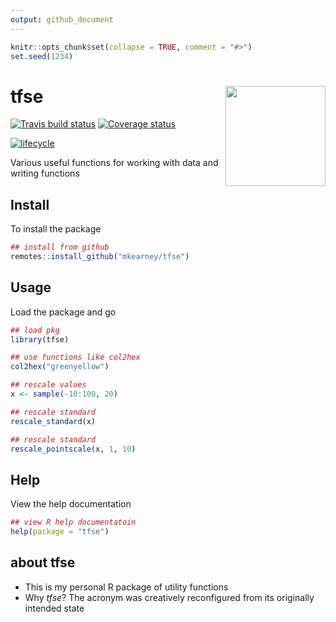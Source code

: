 ```yaml
---
output: github_document
---
```


<!-- README.md is generated from README.Rmd. Please edit that file -->

```r
knitr::opts_chunk$set(collapse = TRUE, comment = "#>")
set.seed(1234)
```

# tfse <img src="man/figures/logo.png" width="160px" align="right" /> 

[![Travis build status](https://travis-ci.org/mkearney/tfse.svg?branch=master)](https://travis-ci.org/mkearney/tfse)
[![Coverage status](https://codecov.io/gh/mkearney/tfse/branch/master/graph/badge.svg)](https://codecov.io/github/mkearney/tfse?branch=master)

[![lifecycle](https://img.shields.io/badge/lifecycle-experimental-orange.svg)](https://www.tidyverse.org/lifecycle/#experimental)

Various useful functions for working with data and writing functions

## Install

To install the package

```r
## install from github
remotes::install_github("mkearney/tfse")
```

## Usage

Load the package and go

```r
## load pkg
library(tfse)

## use functions like col2hex
col2hex("greenyellow")

## rescale values
x <- sample(-10:100, 20)

## rescale standard
rescale_standard(x)

## rescale standard
rescale_pointscale(x, 1, 10)
```

## Help

View the help documentation

```r
## view R help documentatoin
help(package = "tfse")
```

## about tfse
- This is my personal R package of utility functions
- Why *tfse*? The acronym was creatively reconfigured from its
  originally intended state

